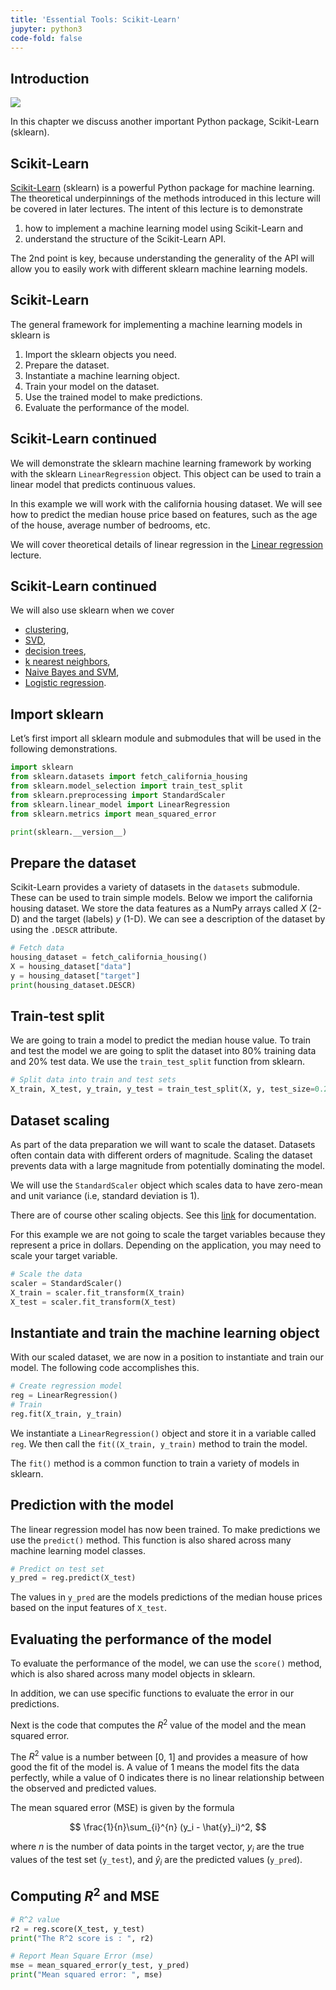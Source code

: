 ```yaml
---
title: 'Essential Tools: Scikit-Learn'
jupyter: python3
code-fold: false
---
```


## Introduction

[![](https://colab.research.google.com/assets/colab-badge.svg)](https://colab.research.google.com/github/tools4ds/DS701-Course-Notes/blob/main/ds701_book/jupyter_notebooks/02C-Sklearn.ipynb)

In this chapter we discuss another important Python package, Scikit-Learn (sklearn).

::: {.content-visible when-profile="slides"}
## Scikit-Learn
:::
[Scikit-Learn](https://scikit-learn.org/stable/) (sklearn) is a powerful Python package for machine learning. The theoretical underpinnings of the methods introduced in this lecture will be covered in later lectures. The intent of this lecture is to demonstrate

:::: {.incremental}
1. how to implement a machine learning model using Scikit-Learn and
1. understand the structure of the Scikit-Learn API.
::::

:::: {.fragment}
The 2nd point is key, because understanding the generality of the API will allow you to easily work with different sklearn machine learning models.
::::

::: {.content-visible when-profile="slides"}
## Scikit-Learn
:::

The general framework for implementing a machine learning models in sklearn is

:::: {.incremental}
1. Import the sklearn objects you need.
1. Prepare the dataset.
1. Instantiate a machine learning object.
1. Train your model on the dataset.
1. Use the trained model to make predictions.
1. Evaluate the performance of the model. 
::::

::: {.content-visible when-profile="slides"}
## Scikit-Learn continued
:::

:::: {.fragment}
We will demonstrate the sklearn machine learning framework by working with the sklearn `LinearRegression` object. This object can be used to train a linear model that predicts continuous values. 
::::

:::: {.fragment}
In this example we will work with the california housing dataset. We will see how to predict the median house price based on features, such as the age of the house, average number of bedrooms, etc. 
::::

:::: {.fragment}
We will cover theoretical details of linear regression in the [Linear regression](17-Regression-I-Linear.qmd) lecture.
::::

::: {.content-visible when-profile="slides"}
## Scikit-Learn continued
:::

We will also use sklearn when we cover

:::: {.incremental}
- [clustering](06-Clustering-I-kmeans.qmd),
- [SVD](11-Dimensionality-Reduction-SVD-II.qmd),
- [decision trees](14-Classification-I-Decision-Trees.qmd),
- [k nearest neighbors](15-Classification-II-kNN.qmd),
- [Naive Bayes and SVM](16-Classification-III-NB-SVM.qmd),
- [Logistic regression](18-Regression-II-Logistic.qmd).
::::

## Import sklearn

Let's first import all sklearn module and submodules that will be used in the following demonstrations.

```python
import sklearn
from sklearn.datasets import fetch_california_housing
from sklearn.model_selection import train_test_split
from sklearn.preprocessing import StandardScaler
from sklearn.linear_model import LinearRegression
from sklearn.metrics import mean_squared_error

print(sklearn.__version__)
```

## Prepare the dataset

Scikit-Learn provides a variety of datasets in the `datasets` submodule. These can be used to train simple models. Below we import the california housing dataset. We store the data features as a NumPy arrays called $X$ (2-D) and the target (labels) $y$ (1-D). We can see a description of the dataset by using the `.DESCR` attribute.

```python
# Fetch data
housing_dataset = fetch_california_housing()
X = housing_dataset["data"]
y = housing_dataset["target"]
print(housing_dataset.DESCR)
```

::: {.content-visible when-profile="slides"}
## Train-test split
:::
We are going to train a model to predict the median house value. To train and test the model we are going to split the dataset into 80% training data and 20% test data. We use the `train_test_split` function from sklearn.

```python
# Split data into train and test sets
X_train, X_test, y_train, y_test = train_test_split(X, y, test_size=0.20 ,random_state=42)
```

::: {.content-visible when-profile="slides"}
## Dataset scaling
:::

:::: {.fragment}
As part of the data preparation we will want to scale the dataset. Datasets often contain data with different orders of magnitude. Scaling the dataset prevents data with a large magnitude from potentially dominating the model. 
::::

:::: {.fragment}
We will use the `StandardScaler` object which scales data to have zero-mean and unit variance (i.e, standard deviation is 1). 

::: {.content-hidden when-profile="slides"}
There are of course other scaling objects. See this [link](https://scikit-learn.org/stable/modules/preprocessing.html) for documentation. 
:::

For this example we are not going to scale the target variables because they represent a price in dollars. Depending on the application, you may need to scale your target variable.
::::

:::: {.fragment}
```python
# Scale the data 
scaler = StandardScaler()
X_train = scaler.fit_transform(X_train)
X_test = scaler.fit_transform(X_test)
```
::::

## Instantiate and train the machine learning object

With our scaled dataset, we are now in a position to instantiate and train our model. The following code accomplishes this.

```python
# Create regression model
reg = LinearRegression()
# Train
reg.fit(X_train, y_train)
```

We instantiate a `LinearRegression()` object and store it in a variable called `reg`. We then call the `fit((X_train, y_train)` method to train the model. 

The `fit()` method is a common function to train a variety of models in sklearn. 

## Prediction with the model

The linear regression model has now been trained. To make predictions we use the `predict()` method. This function is also shared across many machine learning model classes.

```python
# Predict on test set
y_pred = reg.predict(X_test)
```

The values in `y_pred` are the models predictions of the median house prices based on the input features of `X_test`.

## Evaluating the performance of the model

:::: {.fragment}
To evaluate the performance of the model, we can use the `score()` method, which is also shared across many model objects in sklearn. 
::::

::: {.content-hidden when-profile="slides"}
In addition, we can use specific functions to evaluate the error in our predictions.
:::

:::: {.fragment}
Next is the code that computes the $R^2$ value of the model and the mean squared error.

The $R^2$ value is a number between [0, 1] and provides a measure of how good the fit of the model is. A value of 1 
means the model fits the data perfectly, while a value of 0 indicates there is no linear relationship between the 
observed and predicted values.
::::

:::: {.fragment}
The mean squared error (MSE) is given by the formula

$$ 
\frac{1}{n}\sum_{i}^{n} (y_i - \hat{y}_i)^2,
$$

where $n$ is the number of data points in the target vector, $y_i$ are the true values of the test set (`y_test`), and $\hat{y}_i$ are the predicted values (`y_pred`).
::::

::: {.content-visible when-profile="slides"}
## Computing $R^2$ and MSE
:::

```python
# R^2 value
r2 = reg.score(X_test, y_test)
print("The R^2 score is : ", r2)

# Report Mean Square Error (mse)
mse = mean_squared_error(y_test, y_pred)
print("Mean squared error: ", mse)
```